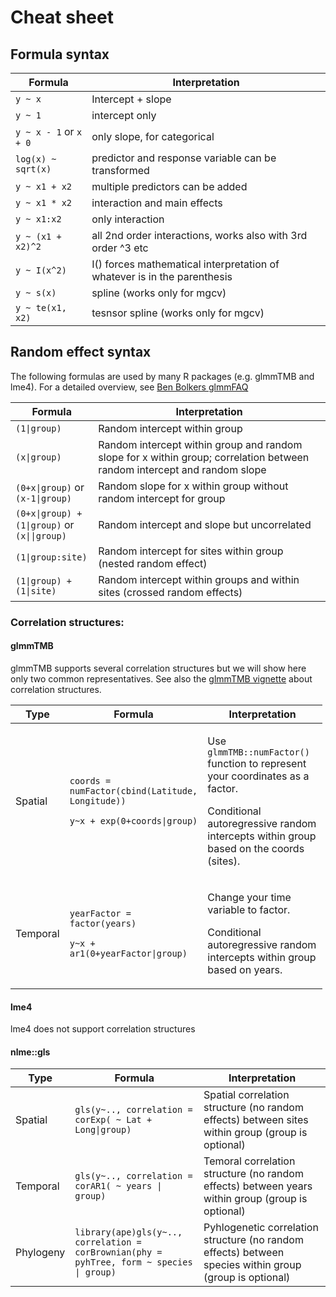 # Cheat sheet

## Formula syntax

| Formula                | Interpretation                                                           |
|------------------------|--------------------------------------------------------------------------|
| `y ~ x`                | Intercept + slope                                                        |
| `y ~ 1`                | intercept only                                                           |
| `y ~ x - 1` or `x + 0` | only slope, for categorical                                              |
| `log(x) ~ sqrt(x)`     | predictor and response variable can be transformed                       |
| `y ~ x1 + x2`          | multiple predictors can be added                                         |
| `y ~ x1 * x2`          | interaction and main effects                                             |
| `y ~ x1:x2`            | only interaction                                                         |
| `y ~ (x1 + x2)^2`      | all 2nd order interactions, works also with 3rd order \^3 etc            |
| `y ~ I(x^2)`           | I() forces mathematical interpretation of whatever is in the parenthesis |
| `y ~ s(x)`             | spline (works only for mgcv)                                             |
| `y ~ te(x1, x2)`       | tesnsor spline (works only for mgcv)                                     |

## Random effect syntax

The following formulas are used by many R packages (e.g. glmmTMB and lme4). For a detailed overview, see [Ben Bolkers glmmFAQ](https://bbolker.github.io/mixedmodels-misc/glmmFAQ.html#model-specification)

| Formula                                   | Interpretation                                                                                                           |
|-------------------------------------------|--------------------------------------------------------------------------------------------------------------------------|
| `(1|group)`                               | Random intercept within group                                                                                            |
| `(x|group)`                               | Random intercept within group and random slope for x within group; correlation between random intercept and random slope |
| `(0+x|group)` or `(x-1|group)`            | Random slope for x within group without random intercept for group                                                       |
| `(0+x|group) + (1|group)` or `(x||group)` | Random intercept and slope but uncorrelated                                                                              |
| `(1|group:site)`                          | Random intercept for sites within group (nested random effect)                                                           |
| `(1|group) + (1|site)`                    | Random intercept within groups and within sites (crossed random effects)                                                 |

### Correlation structures:

#### glmmTMB

glmmTMB supports several correlation structures but we will show here only two common representatives. See also the [glmmTMB vignette](https://cran.r-project.org/web/packages/glmmTMB/vignettes/covstruct.html) about correlation structures.

+----------+--------------------------------------------------+----------------------------------------------------------------------------------------+
| Type     | Formula                                          | Interpretation                                                                         |
+==========+==================================================+========================================================================================+
| Spatial  | `coords = numFactor(cbind(Latitude, Longitude))` | Use `glmmTMB::numFactor()` function to represent your coordinates as a factor.         |
|          |                                                  |                                                                                        |
|          | `y~x + exp(0+coords|group)`                      | Conditional autoregressive random intercepts within group based on the coords (sites). |
+----------+--------------------------------------------------+----------------------------------------------------------------------------------------+
| Temporal | `yearFactor = factor(years)`                     | Change your time variable to factor.                                                   |
|          |                                                  |                                                                                        |
|          | `y~x + ar1(0+yearFactor|group)`                  | Conditional autoregressive random intercepts within group based on years.              |
+----------+--------------------------------------------------+----------------------------------------------------------------------------------------+

#### lme4

lme4 does not support correlation structures

#### nlme::gls

| Type      | Formula                                                                                  | Interpretation                                                                                          |
|-----------|------------------------------------------------------------------------------------------|---------------------------------------------------------------------------------------------------------|
| Spatial   | `gls(y~.., correlation = corExp( ~ Lat + Long|group)`                                    | Spatial correlation structure (no random effects) between sites within group (group is optional)        |
| Temporal  | `gls(y~.., correlation = corAR1( ~ years | group)`                                       | Temoral correlation structure (no random effects) between years within group (group is optional)        |
| Phylogeny | `library(ape)gls(y~.., correlation = corBrownian(phy = pyhTree, form ~ species | group)` | Pyhlogenetic correlation structure (no random effects) between species within group (group is optional) |
